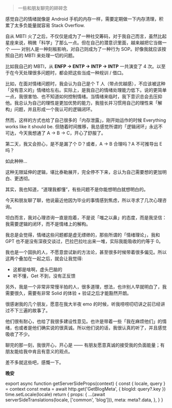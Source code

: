 
> 一些和朋友聊完的碎碎念

感觉自己的情绪就像是 Android 手机的内存一样，需要定期做一下内存清理，积累了太多负能量就容易 Stack Overflow.

自从 MBTI 火了之后，不仅仅是成为了一种社交筹码，对于我自己而言，虽然比起星座来说，稍微「科学」了那么一点。但在自己的潜意识里面，越来越把它当做一个 —— 对别人是一种刻板影响，对自己则成为了一种行为 SOP。好像我就应该按照自己的 MBTI 来处理一切的问题。

比如我自己的 MBTI，从 **ENFP -> ENTP -> INTP -> INTP** 一共演变了 4 次。以至于在今天处理很多问题时，都会把这些当成一种规训 / 借口。

比如，在面对情绪问题时，我会认为自己是个 T 人（带点优越感），不应该被这种「没有意义的」情绪给左右。实际上，是我自己的情绪处理能力低下。说的更简单一点，我很害怕、也不知道如何控制情绪。当情绪来临时，我下意识总会去压抑他。我总认为自己的理性是更加优势的能力，我擅长并习惯用自己的理性来「解构」问题，并且形成一个我认可的逻辑闭环。

然而，这样的方式也给了自己很多的「内存泄露」，刚开始运作的时候 Everything works like it should be. 但随着时间推移，我总感觉所谓的「逻辑闭环」永远不可达，今天我想通了 A -> B -> C，开心了舒服了。

第二天，我又会担心，是不是漏了个 D？或者，A -> B 合理吗？A 不可推导出 E 吗？

如此种种...

这种无限延伸的逻辑，堪比泰勒展开，完全停不下来，总认为自己需要想的更加明白、更透彻。

其实，我也知道，“道理我都懂”，有些问题不是你能想明白就想明白的。

今天和朋友聊了聊，他说最近他因为毕业的事情感到焦虑，所以寻求了几次心理咨询。

坦白而言，我对心理咨询一直是抱着，不是说「嗤之以鼻」的态度，而是我坚信：我需要逻辑的闭环，而不是情绪上的解构。

我总是会觉得，情绪这些问题都是虚无缥缈的，那些所谓的「情绪理论」，我和 GPT 也不是没有深夜交谈过，巴拉巴拉吐出来一堆，实际我能吸收的约等于 0。

我也是一个固执的人，不愿意尝试新的方法论，甚至很多时候带着很多偏见。所以这两个叠加在一起之后，就会让我觉得:

- 这都是啥啊，虚头巴脑的
- 听不懂，Get 不到，没有正反馈

另外，我是一个非常非常慢半拍的人，很多道理，想法，也许别人早就明白了，我需要很久，需要有非常 Solid 的体验 + 验证之后才能豁然开朗。

很感谢我的几个朋友，愿意在我大半夜 emo 的时候，听我唠唠叨叨讲之前已经讲过不下三遍的故事了。

他们很有耐心，也给了我很多建设性意见。也许是带着一些「我在麻烦他们」的情绪，也或者是他们确实说的很真诚。所以他们说的话，我很认真的听了，并且感觉吸收了不少。

聊完的那一刻，我很开心，开心是 —— 有朋友愿意真诚的接受我的负面能量；有朋友能给我中肯且有意义的观点。

差不多就这些吧，感慨一下。

**晚安**


export async function getServerSideProps(context) {
  const { locale, query } = context
  const meta = await http.get('GetBlogMeta', {
    blogId: query?.key
  })
  time.setLocale(locale)
  return {
    props: {
      ...(await serverSideTranslations(locale, ['common', 'blog'])),
      meta: meta?.data,
    },
  }
}

